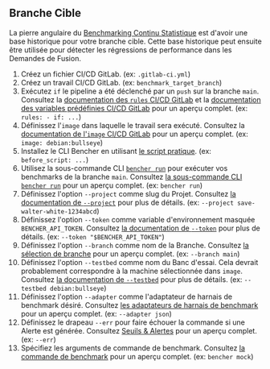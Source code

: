 
## Branche Cible

La pierre angulaire du [Benchmarking Continu Statistique][benchmarking continu statistique]
est d'avoir une base historique pour votre branche cible.
Cette base historique peut ensuite être utilisée pour détecter les régressions de performance dans les Demandes de Fusion.

<TargetBranchCode />

1. Créez un fichier CI/CD GitLab.
   (ex: `.gitlab-ci.yml`)
2. Créez un travail CI/CD GitLab.
   (ex: `benchmark_target_branch`)
3. Exécutez `if` le pipeline a été déclenché par un `push` sur la branche `main`.
   Consultez la [documentation des `rules` CI/CD GitLab][règles ci cd gitlab]
   et la [documentation des variables prédéfinies CI/CD GitLab][variables prédéfinies ci cd gitlab] pour un aperçu complet.
   (ex: `rules: - if: ...`)
4. Définissez l'`image` dans laquelle le travail sera exécuté.
   Consultez la [documentation de l'`image` CI/CD GitLab][image ci cd gitlab]
   pour un aperçu complet.
   (ex: `image: debian:bullseye`)
5. Installez le CLI Bencher en utilisant [le script pratique][installer cli bencher].
   (ex: `before_script: ...`)
6. Utilisez la sous-commande CLI <code><a href="/fr/docs/explanation/bencher-run/">bencher run</a></code>
   pour exécuter vos benchmarks de la branche `main`.
   Consultez [la sous-commande CLI `bencher run`][bencher run] pour un aperçu complet.
   (ex: `bencher run`)
7. Définissez l'option `--project` comme slug du Projet.
   Consultez [la documentation de `--project`][option projet] pour plus de détails.
   (ex: `--project save-walter-white-1234abcd`)
8. Définissez l'option `--token` comme variable d'environnement masquée `BENCHER_API_TOKEN`.
   Consultez [la documentation de `--token`][option token] pour plus de détails.
   (ex: `--token "$BENCHER_API_TOKEN"`)
9.  Définissez l'option `--branch` comme nom de la Branche.
    Consultez [la sélection de branche][sélection branche] pour un aperçu complet.
    (ex: `--branch main`)
10. Définissez l'option `--testbed` comme nom du Banc d'essai.
    Cela devrait probablement correspondre à la machine sélectionnée dans `image`.
    Consultez [la documentation de `--testbed`][option testbed] pour plus de détails.
    (ex: `--testbed debian:bullseye`)
11. Définissez l'option `--adapter` comme l'adaptateur de harnais de benchmark désiré.
    Consultez [les adaptateurs de harnais de benchmark][adaptateurs] pour un aperçu complet.
    (ex: `--adapter json`)
12. Définissez le drapeau `--err` pour faire échouer la commande si une Alerte est générée.
    Consultez [Seuils & Alertes][alertes] pour un aperçu complet.
    (ex: `--err`)
13. Spécifiez les arguments de commande de benchmark.
    Consultez [la commande de benchmark][argument commande] pour un aperçu complet.
    (ex: `bencher mock`)

[règles ci cd gitlab]: https://docs.gitlab.com/ee/ci/jobs/job_control.html#common-if-clauses-for-rules
[variables prédéfinies ci cd gitlab]: https://docs.gitlab.com/ee/ci/variables/predefined_variables.html
[image ci cd gitlab]: https://docs.gitlab.com/ee/ci/yaml/index.html#image

[benchmarking continu statistique]: /fr/docs/how-to/track-benchmarks/#statistical-continuous-benchmarking
[installer cli bencher]: /fr/docs/how-to/install-cli/#install-cli-with-script
[bencher run]: /fr/docs/explanation/bencher-run/
[option projet]: /fr/docs/explanation/bencher-run/#--project-project
[option token]: /fr/docs/explanation/bencher-run/#--token-token
[sélection branche]: /fr/docs/explanation/branch-selection/#--branch-branch
[option testbed]: /fr/docs/explanation/bencher-run/#--testbed-testbed
[adaptateurs]: /fr/docs/explanation/adapters/
[alertes]: /fr/docs/explanation/thresholds/#alerts
[argument commande]: /fr/docs/explanation/bencher-run/#benchmark-command